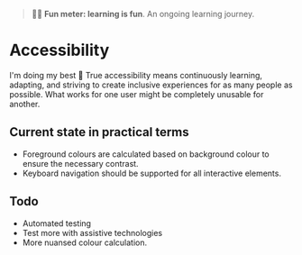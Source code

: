 
<Meta title="Foundations/Accessibility" />

> 🧑‍🎓 **Fun meter: learning is fun**. An ongoing learning journey.

# Accessibility

I'm doing my best 🫤 True accessibility means continuously learning,
adapting, and striving to create inclusive experiences for as many people as possible.
What works for one user might be completely unusable for another.

## Current state in practical terms

- Foreground colours are calculated based on background colour to ensure the necessary contrast.
- Keyboard navigation should be supported for all interactive elements.

## Todo

- Automated testing
- Test more with assistive technologies
- More nuansed colour calculation.

